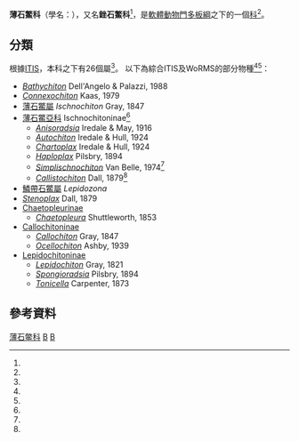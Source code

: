 {{Automatic taxobox
| image = Ischnochitonidae - Ischnochiton evanida.JPG
| image_width = 240px
| image_caption = ''[[Ischnochiton_evanida|Ischnochiton evanida]]'' 的外殼
| taxon = Ischnochitonidae
| authority = Dall, 1889{{r|WoRMS_69}}
| subdivision_ranks = [[屬_(生物)|屬]]
| subdivision = [[#分類|見內文]]
| synonyms = 
}}

'''薄石鱉科'''（學名：{{lang|la |Ischnochitonidae}}），又名'''銼石鱉科'''<ref name=mj2013 />，是[[軟體動物門|軟體動物門]][[多板綱|多板綱]]之下的一個[[科_(生物)|科]]<ref name=vanBelle1981 />。

==分類==
根據[[ITIS|ITIS]]，本科之下有26個屬<ref name=ITIS/>。
以下為綜合ITIS及WoRMS的部分物種<ref name=ITIS/><ref name=WoRMS_69 />：
*''[[Bathychiton|Bathychiton]]'' Dell'Angelo & Palazzi, 1988
*''[[Connexochiton|Connexochiton]]'' Kaas, 1979
*[[薄石鱉屬|薄石鱉屬]] ''Ischnochiton'' Gray, 1847
*[[薄石鱉亞科|薄石鱉亞科]] Ischnochitoninae<ref name=WoRMS_152771 />
**''[[Anisoradsia|Anisoradsia]]'' Iredale & May, 1916
**''[[Autochiton|Autochiton]]'' Iredale & Hull, 1924
**''[[Chartoplax|Chartoplax]]'' Iredale & Hull, 1924
**''[[Haploplax|Haploplax]]'' Pilsbry, 1894
**''[[Simplischnochiton|Simplischnochiton]]'' Van Belle, 1974<ref name=ITIS/>
**''[[Callistochiton|Callistochiton]]'' Dall, 1879<ref name=ITIS />
*[[鱗帶石鱉屬|鱗帶石鱉屬]] ''Lepidozona''
*''[[Stenoplax|Stenoplax]]'' Dall, 1879
*[[Chaetopleurinae|Chaetopleurinae]]
**''[[Chaetopleura|Chaetopleura]]'' Shuttleworth, 1853
*[[Callochitoninae|Callochitoninae]]
**''[[Callochiton|Callochiton]]'' Gray, 1847
**''[[Ocellochiton|Ocellochiton]]'' Ashby, 1939
*[[Lepidochitoninae|Lepidochitoninae]]
**''[[Lepidochiton|Lepidochiton]]'' Gray, 1821
**''[[Spongioradsia|Spongioradsia]]'' Pilsbry, 1894
**''[[Tonicella|Tonicella]]'' Carpenter, 1873

==參考資料==
{{reflist |refs=
<ref name=ITIS>{{ITIS |id=78842 |taxon=Ischnochitonidae  Dall, 1889 |accessdate=2015-04-20 }}</ref>
<ref name=mj2013>{{cite journal|url=http://www.marinejournal.cn/hykx/ch/reader/create_pdf.aspx?file_no=20130419|author1=[[张均龙|张均龙]]|author2=[[徐凤山|徐凤山]]|author3=[[张素萍|张素萍]]|title=多板纲软体动物系统分类学研究进展|journal=海洋科学|year=2013|volume=第37卷|issue=第4期|language=zh-hans|pages=111-117|deadurl=yes|archiveurl=https://web.archive.org/web/20150427142857/http://www.marinejournal.cn/hykx/ch/reader/create_pdf.aspx?file_no=20130419|archivedate=2015-04-27}}</ref>
<ref name=vanBelle1981>{{Fossil chiton catalogue}}</ref>
<ref name=WoRMS_152771>{{cite WoRMS
 |id=152771 |authorlink=WoRMS
 |last= Cuvelier |first=Daphne 
 |title=Ischnochitoninae
 |date=2005-04-14 |accessdate=2015-04-21 }}</ref>
<ref name=WoRMS_69>{{cite WoRMS
 |id=69 |authorlink=WoRMS
 |last=Schwabe |first=Enrico
 |title=Ischnochitonidae Dall, 1889
 |date=2009-03-23 |accessdate=2015-04-21 }}</ref>
}}
{{Taxonbar|from=Q1826728}}

[[Category:薄石鳖科|]]
[[Category:_石鳖目|B]]
[[Category:_1889年描述的分类群|B]]